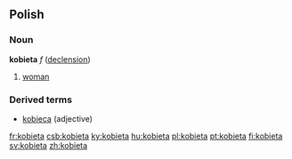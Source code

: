 ==Polish==
===Noun===
'''kobieta''' ''f'' ([[Wiktionary Appendix:Polish hard feminine noun declension|declension]])
# [[woman]]

===Derived terms===
* [[kobieca]] (adjective)

[[fr:kobieta]]
[[csb:kobieta]]
[[ky:kobieta]]
[[hu:kobieta]]
[[pl:kobieta]]
[[pt:kobieta]]
[[fi:kobieta]]
[[sv:kobieta]]
[[zh:kobieta]]